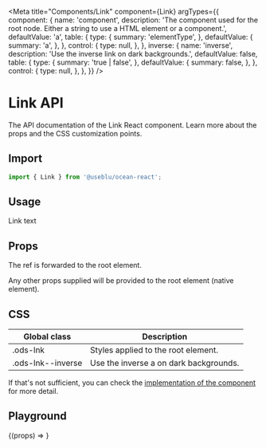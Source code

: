 
<Meta
  title="Components/Link"
  component={Link}
  argTypes={{
    component: {
      name: 'component',
      description:
        'The component used for the root node. Either a string to use a HTML element or a component.',
      defaultValue: 'a',
      table: {
        type: {
          summary: 'elementType',
        },
        defaultValue: {
          summary: 'a',
        },
      },
      control: {
        type: null,
      },
    },
    inverse: {
      name: 'inverse',
      description: 'Use the inverse link on dark backgrounds.',
      defaultValue: false,
      table: {
        type: {
          summary: 'true | false',
        },
        defaultValue: {
          summary: false,
        },
      },
      control: {
        type: null,
      },
    },
  }}
/>

# Link API

The API documentation of the Link React component. Learn more about the props and the CSS customization points.

## Import

```javascript
import { Link } from '@useblu/ocean-react';
```

## Usage

<Canvas withSource="open" withToolbar>
  <Story name="Usage">
    <Link>Link text</Link>
  </Story>
</Canvas>

## Props

<ArgsTable story="Usage" of="." />

The ref is forwarded to the root element.

Any other props supplied will be provided to the root element (native element).

## CSS

| Global class      | Description                            |
| ----------------- | -------------------------------------- |
| .ods-lnk          | Styles applied to the root element.    |
| .ods-lnk--inverse | Use the inverse a on dark backgrounds. |

If that's not sufficient, you can check the [implementation of the component](https://github.com/Pagnet/ocean-ds-web/blob/master/src/Link/Link.tsx) for more detail.

## Playground

<Canvas>
  <Story
    name="Playground"
    args={{
      children: 'My Link',
      inverse: false,
    }}
    argTypes={{
      children: {
        name: 'children',
        control: 'text',
      },
      inverse: {
        name: 'inverse',
        control: 'boolean',
      },
    }}
  >
    {(props) => <Link {...props} />}
  </Story>
</Canvas>
